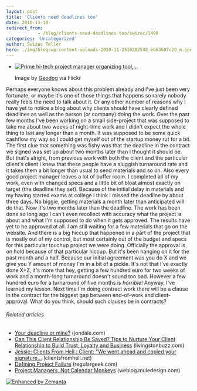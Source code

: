 ```yaml
---
layout: post
title: 'Clients need deadlines too'
date: 2010-11-10
redirect_from: 
            - /blog/clients-need-deadlines-too/swizec/1490
categories: 'Uncategorized'
author: Swizec Teller
hero: ./img/blog-wp-content-uploads-2010-11-2518202548_eb63607c20_m.jpg
---
```

- [![Prime hi-tech project manager organizing tool,...](./img/blog-wp-content-uploads-2010-11-2518202548_eb63607c20_m.jpg "Prime hi-tech project manager organizing tool,...")](http://www.flickr.com/photos/35034356008@N01/2518202548)

  Image by [Geodog](http://www.flickr.com/photos/35034356008@N01/2518202548) via Flickr

Perhaps everyone knows about this problem already and I've just been very fortunate, or maybe it's one of those things that happens so rarely nobody really feels the need to talk about it. Or any other number of reasons why I have yet to notice a blog about why clients should have clearly defined deadlines as well as the person (or company) doing the work. Over the past few months I've been working on a small side-project that was supposed to take me about two weeks of night-time work and I didn't expect the whole thing to last any longer than a month. It was supposed to be some quick cashflow my way so I could get myself out of the startup money rut for a bit. The first clue that something was fishy was that the deadline in the contract we signed was set up about two months later than I thought it should be. But that's alright, from previous work with both the client and the particular client's client I knew that these people have a sluggish turnaround rate and it takes them a bit longer than usual to send materials and so on. Also every good project manager leaves a lot of buffer room. I completed all of my work, even with changed specs and a little bit of bloat almost exactly on target (the deadline they set). Because of the initial delay in materials and my having started exams at college I think I missed the deadline by about three days. No biggie, getting materials a month later than anticipated will do that. Now it's two months later than the deadline. The work has been done so long ago I can't even recollect with accuracy what the project is about and what I'm supposed to do when it gets approved. The results have yet to be approved at all. I am still waiting for a few materials that go on the website. And there is a big hiccup that happened in a part of the project that is mostly out of my control, but most certainly out of the budget and specs for this particular touchup project we were doing. Officially the approval is on hold because of that particular hiccup. But it's been hanging on it for the past month and a half. Because our initial agreement was you do X and we give you Y amount of money I'm in a bit of a pickle. It's not that I've exactly done X+Z, it's more that hey, getting a few hundred euro for two weeks of work and a month-long turnaround doesn't sound too bad. However a few hundred euro for a turnaround of five months is _horrible_! Anyway, I've learned my lesson. Next time I'm doing contract work there will be a clause in the contract for the biggest gap between end-of-work and client-approval. What do you think, should such clauses be in contracts?

###### Related articles

- [Your deadline or mine?](http://www.jondale.com/blog/2010/10/deadlines.html) (jondale.com)
- [Can This Client Relationship Be Saved? Tips to Nurture Your Client Relationship to Build Trust, Loyalty and Business](http://www.livingstonbuzz.com/2010/11/05/can-this-client-relationship-be-saved-tips-to-nurture-your-client-relationship-to-build-trust-loyalty-and-business/) (livingstonbuzz.com)
- [Jessie: Clients From Hell : Client: "We went ahead and copied your signature...](http://clientsfromhell.net/post/1217295787/client-we-went-ahead-and-copied-your-signature) (clientsfromhell.net)
- [Defining Project Failure](http://regulargeek.com/2010/11/08/defining-project-failure/) (regulargeek.com)
- [Project Managers, Not Calendar Monkeys](http://weblog.muledesign.com/2010/10/project_managers_not_calendar.php) (weblog.muledesign.com)

[![Enhanced by Zemanta](http://img.zemanta.com/zemified_e.png?x-id=9bee046f-ae89-4bb2-b2e8-090668e57773)](http://www.zemanta.com/ "Enhanced by Zemanta")